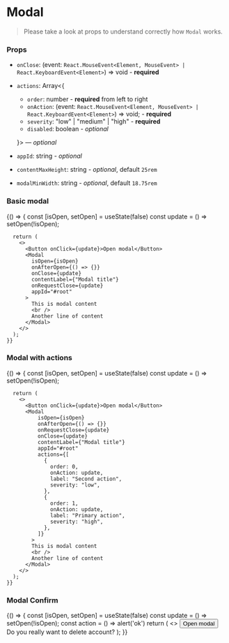 
<Meta title="Components/Modal" component={Modal} />

# Modal
> Please take a look at props to understand correctly how `Modal` works.


### Props

- `onClose`: (event: `React.MouseEvent<Element, MouseEvent> | React.KeyboardEvent<Element>`) => void - **required**
- `actions`: Array<{ 
  * `order`: number - **required** from left to right
  * `onAction`: (event: `React.MouseEvent<Element, MouseEvent> | React.KeyboardEvent<Element>`) => void; - **required**
  * `severity`: "low" | "medium" | "high" - **required**
  * `disabled`: boolean - _optional_
  
  }> — _optional_
- `appId`: string - _optional_
- `contentMaxHeight`: string - _optional_, default `25rem`
- `modalMinWidth`: string - _optional_, default `18.75rem`

### Basic modal

<Preview>
  <Story name="basic modal">
    {() => {
      const [isOpen, setOpen] = useState(false)
      const update = () => setOpen(!isOpen);
      
      return (
        <>
          <Button onClick={update}>Open modal</Button>
          <Modal 
            isOpen={isOpen}
            onAfterOpen={() => {}}
            onClose={update}
            contentLabel={"Modal title"}
            onRequestClose={update}
            appId="#root"
          >
            This is modal content
            <br />          
            Another line of content
          </Modal>
        </>
      );
    }}
  </Story>
</Preview>

### Modal with actions

<Preview>
  <Story name="modal with actions">
    {() => {
      const [isOpen, setOpen] = useState(false)
      const update = () => setOpen(!isOpen);
      
      return (
        <>
          <Button onClick={update}>Open modal</Button>
          <Modal
              isOpen={isOpen}
              onAfterOpen={() => {}}
              onRequestClose={update}
              onClose={update}
              contentLabel={"Modal title"}
              appId="#root"
              actions={[
                {
                  order: 0,
                  onAction: update,
                  label: "Second action",
                  severity: "low",
                },
                {
                  order: 1,
                  onAction: update,
                  label: "Primary action",
                  severity: "high",
                },
              ]}
            >
            This is modal content
            <br />          
            Another line of content
          </Modal>
        </>
      );
    }}
  </Story>
</Preview>

### Modal Confirm

<Preview>
  <Story name="confirm modal">
    {() => {
      const [isOpen, setOpen] = useState(false)
      const update = () => setOpen(!isOpen);
      const action = () => alert('ok')
      return (
        <>
          <Button onClick={update}>Open modal</Button>
          <ModalConfirm 
            contentLabel="Account"
            isOpen={isOpen}
            confirm={action}
            onClose={update}
            actionLabel="Delete"
          >
            Do you really want to delete account?
          </ModalConfirm>
        </>
      );
    }}
  </Story>
</Preview>
